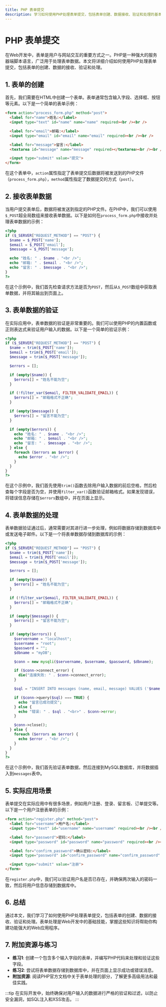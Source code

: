 ```yaml
---
title: PHP 表单提交
description: 学习如何使用PHP处理表单提交，包括表单创建、数据接收、验证和处理的基本步骤。
---
```


# PHP 表单提交

在Web开发中，表单是用户与网站交互的重要方式之一。PHP是一种强大的服务器端脚本语言，广泛用于处理表单数据。本文将详细介绍如何使用PHP处理表单提交，包括表单的创建、数据的接收、验证和处理。

## 1. 表单的创建

首先，我们需要在HTML中创建一个表单。表单通常包含输入字段、选择框、按钮等元素。以下是一个简单的表单示例：

```html
<form action="process_form.php" method="post">
  <label for="name">姓名:</label>
  <input type="text" id="name" name="name" required><br /><br />

  <label for="email">邮箱:</label>
  <input type="email" id="email" name="email" required><br /><br />

  <label for="message">留言:</label>
  <textarea id="message" name="message" required></textarea><br /><br />

  <input type="submit" value="提交">
</form>
```

在这个表单中，`action`属性指定了表单提交后数据将被发送到的PHP文件（`process_form.php`），`method`属性指定了数据提交的方式（`post`）。

## 2. 接收表单数据

当用户提交表单后，数据将被发送到指定的PHP文件。在PHP中，我们可以使用`$_POST`超全局数组来接收表单数据。以下是如何在`process_form.php`中接收并处理表单数据的示例：

```php
<?php
if ($_SERVER["REQUEST_METHOD"] == "POST") {
  $name = $_POST['name'];
  $email = $_POST['email'];
  $message = $_POST['message'];

  echo "姓名: " . $name . "<br />";
  echo "邮箱: " . $email . "<br />";
  echo "留言: " . $message . "<br />";
}
?>
```

在这个示例中，我们首先检查请求方法是否为`POST`，然后从`$_POST`数组中获取表单数据，并将其输出到页面上。

## 3. 表单数据的验证

在实际应用中，表单数据的验证是非常重要的。我们可以使用PHP的内置函数或正则表达式来验证用户输入的数据。以下是一个简单的验证示例：

```php
<?php
if ($_SERVER["REQUEST_METHOD"] == "POST") {
  $name = trim($_POST['name']);
  $email = trim($_POST['email']);
  $message = trim($_POST['message']);

  $errors = [];

  if (empty($name)) {
    $errors[] = "姓名不能为空";
  }

  if (!filter_var($email, FILTER_VALIDATE_EMAIL)) {
    $errors[] = "邮箱格式不正确";
  }

  if (empty($message)) {
    $errors[] = "留言不能为空";
  }

  if (empty($errors)) {
    echo "姓名: " . $name . "<br />";
    echo "邮箱: " . $email . "<br />";
    echo "留言: " . $message . "<br />";
  } else {
    foreach ($errors as $error) {
      echo $error . "<br />";
    }
  }
}
?>
```

在这个示例中，我们首先使用`trim()`函数去除用户输入数据的前后空格，然后检查每个字段是否为空，并使用`filter_var()`函数验证邮箱格式。如果发现错误，将错误信息存储在`$errors`数组中，并在页面上显示。

## 4. 表单数据的处理

表单数据验证通过后，通常需要对其进行进一步处理，例如将数据存储到数据库中或发送电子邮件。以下是一个将表单数据存储到数据库的示例：

```php
<?php
if ($_SERVER["REQUEST_METHOD"] == "POST") {
  $name = trim($_POST['name']);
  $email = trim($_POST['email']);
  $message = trim($_POST['message']);

  $errors = [];

  if (empty($name)) {
    $errors[] = "姓名不能为空";
  }

  if (!filter_var($email, FILTER_VALIDATE_EMAIL)) {
    $errors[] = "邮箱格式不正确";
  }

  if (empty($message)) {
    $errors[] = "留言不能为空";
  }

  if (empty($errors)) {
    $servername = "localhost";
    $username = "root";
    $password = "";
    $dbname = "myDB";

    $conn = new mysqli($servername, $username, $password, $dbname);

    if ($conn->connect_error) {
      die("连接失败: " . $conn->connect_error);
    }

    $sql = "INSERT INTO messages (name, email, message) VALUES ('$name', '$email', '$message')";

    if ($conn->query($sql) === TRUE) {
      echo "留言已成功提交";
    } else {
      echo "错误: " . $sql . "<br>" . $conn->error;
    }

    $conn->close();
  } else {
    foreach ($errors as $error) {
      echo $error . "<br />";
    }
  }
}
?>
```

在这个示例中，我们首先验证表单数据，然后连接到MySQL数据库，并将数据插入到`messages`表中。

## 5. 实际应用场景

表单提交在实际应用中有很多场景，例如用户注册、登录、留言板、订单提交等。以下是一个用户注册表单的示例：

```html
<form action="register.php" method="post">
  <label for="username">用户名:</label>
  <input type="text" id="username" name="username" required><br /><br />

  <label for="password">密码:</label>
  <input type="password" id="password" name="password" required><br /><br />

  <label for="confirm_password">确认密码:</label>
  <input type="password" id="confirm_password" name="confirm_password" required><br /><br />

  <input type="submit" value="注册">
</form>
```

在`register.php`中，我们可以验证用户名是否已存在，并确保两次输入的密码一致，然后将用户信息存储到数据库中。

## 6. 总结

通过本文，我们学习了如何使用PHP处理表单提交，包括表单的创建、数据的接收、验证和处理。表单处理是Web开发中的基础技能，掌握这些知识将帮助你构建功能强大的Web应用程序。

## 7. 附加资源与练习

- **练习1**: 创建一个包含多个输入字段的表单，并编写PHP代码来处理和验证这些字段。
- **练习2**: 尝试将表单数据存储到数据库中，并在页面上显示成功或错误消息。
- **附加资源**: 阅读PHP官方文档中关于表单处理的部分，了解更多高级用法和最佳实践。

:::tip
在实际开发中，始终确保对用户输入的数据进行严格的验证和过滤，以防止安全漏洞，如SQL注入和XSS攻击。
:::
